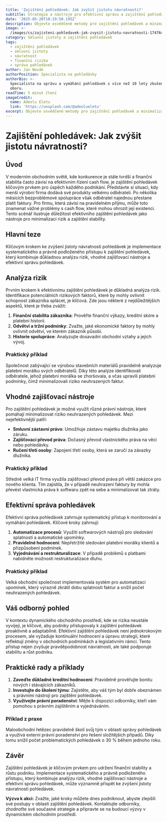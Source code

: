 ```yaml
---
title: 'Zajištění pohledávek: Jak zvýšit jistotu návratnosti?'
subtitle: Strategie a nástroje pro efektivní správu a zajištění pohledávek
date: '2025-05-20T10:19:50.195Z'
description: Objevte osvědčené metody pro zajištění pohledávek a minimalizaci rizika ztrát.
image: >-
  /images/cs/zajisteni-pohledavek-jak-zvysit-jistotu-navratnosti-1747649989883.jpg
category: Smluvní jistoty a zajištění pohledávek
tags:
  - zajištění pohledávek
  - smluvní jistoty
  - návratnost
  - finanční rizika
  - správa pohledávek
author: Jan Novák
authorPosition: Specialista na pohledávky
authorBio: >-
  Specialista na správu a vymáhání pohledávek s více než 10 lety zkušeností v
  oboru.
readTime: 5 minut čtení
imageCredit:
  name: Adeolu Eletu
  link: 'https://unsplash.com/@adeolueletu'
excerpt: Objevte osvědčené metody pro zajištění pohledávek a minimalizaci rizika ztrát.
---
```

# Zajištění pohledávek: Jak zvýšit jistotu návratnosti?

## Úvod

V moderním obchodním světě, kde konkurence je stále tvrdší a finanční stabilita často závisí na efektivním řízení cash flow, je zajištění pohledávek klíčovým prvkem pro úspěch každého podnikání. Představte si situaci, kdy menší výrobní firma dodává své produkty velkému odběrateli. Po několika měsících bezproblémové spolupráce však odběratel najednou přestane platit faktury. Pro firmu, která závisí na pravidelném příjmu, může toto znamenat vážné problémy s cash flow, které mohou ohrozit její existenci. Tento scénář ilustruje důležitost efektivního zajištění pohledávek jako nástroje pro minimalizaci rizik a zajištění stability.

## Hlavní teze

Klíčovým krokem ke zvýšení jistoty návratnosti pohledávek je implementace systematického a právně podloženého přístupu k zajištění pohledávek, který kombinuje důkladnou analýzu rizik, vhodné zajišťovací nástroje a efektivní správu pohledávek.

## Analýza rizik

Prvním krokem k efektivnímu zajištění pohledávek je důkladná analýza rizik. Identifikace potenciálních rizikových faktorů, které by mohly ovlivnit schopnost zákazníka splácet, je klíčová. Zde jsou některé z nejdůležitějších aspektů, které je třeba zvážit:

1. **Finanční stabilita zákazníka**: Prověřte finanční výkazy, kreditní skóre a platební historii.
2. **Odvětví a tržní podmínky**: Zvažte, jaké ekonomické faktory by mohly ovlivnit odvětví, ve kterém zákazník působí.
3. **Historie spolupráce**: Analyzujte dosavadní obchodní vztahy a jejich vývoj.

### Praktický příklad

Společnost zabývající se výrobou stavebních materiálů pravidelně analyzuje platební morálku svých odběratelů. Díky této analýze identifikovali odběratele, jehož platební morálka se zhoršovala, a včas upravili platební podmínky, čímž minimalizovali riziko neuhrazených faktur.

## Vhodné zajišťovací nástroje

Pro zajištění pohledávek je možné využít různé právní nástroje, které pomáhají minimalizovat riziko neuhrazených pohledávek. Mezi nejefektivnější patří:

- **Smluvní zástavní právo**: Umožňuje zástavu majetku dlužníka jako záruku.
- **Zajišťovací převod práva**: Dočasný převod vlastnického práva na věci nebo pohledávky.
- **Ručení třetí osoby**: Zapojení třetí osoby, která se zaručí za závazky dlužníka.

### Praktický příklad

Středně velká IT firma využila zajišťovací převod práva při větší zakázce pro nového klienta. Tím zajistila, že v případě neuhrazení faktury by mohla převést vlastnická práva k softwaru zpět na sebe a minimalizovat tak ztráty.

## Efektivní správa pohledávek

Efektivní správa pohledávek zahrnuje systematický přístup k monitorování a vymáhání pohledávek. Klíčové kroky zahrnují:

1. **Automatizace procesů**: Využití softwarových nástrojů pro sledování splatnosti a automatické upomínky.
2. **Pravidelné hodnocení**: Nepřetržité sledování platební morálky klientů a přizpůsobení podmínek.
3. **Vyjednávání a restrukturalizace**: V případě problémů s platbami nabídněte možnosti restrukturalizace dluhu.

### Praktický příklad

Velká obchodní společnost implementovala systém pro automatizaci upomínek, který výrazně zkrátil dobu splatnosti faktur a snížil počet neuhrazených pohledávek.

## Váš odborný pohled

V kontextu dynamického obchodního prostředí, kde se rizika neustále vyvíjejí, je klíčové, aby podniky přistupovaly k zajištění pohledávek proaktivně a adaptabilně. Efektivní zajištění pohledávek není jednokrokovým procesem, ale vyžaduje kontinuální hodnocení a úpravu strategií, které reflektují změny v obchodních podmínkách a legislativním rámci. Tento přístup nejen zvyšuje pravděpodobnost návratnosti, ale také podporuje stabilitu a růst podniku.

## Praktické rady a příklady

1. **Zaveďte důkladné kreditní hodnocení**: Pravidelně prověřujte bonitu nových i stávajících zákazníků.
2. **Investujte do školení týmu**: Zajistěte, aby váš tým byl dobře obeznámen s právními nástroji pro zajištění pohledávek.
3. **Využívejte právní poradenství**: Mějte k dispozici odborníky, kteří vám pomohou s právním zajištěním a vyjednáváním.

### Příklad z praxe

Maloobchodní řetězec pravidelně školí svůj tým v oblasti správy pohledávek a využívá externí právní poradenství pro řešení složitějších případů. Díky tomu snížil počet problematických pohledávek o 30 % během jednoho roku.

## Závěr

Zajištění pohledávek je klíčovým prvkem pro udržení finanční stability a růstu podniku. Implementace systematického a právně podloženého přístupu, který kombinuje analýzu rizik, vhodné zajišťovací nástroje a efektivní správu pohledávek, může významně přispět ke zvýšení jistoty návratnosti pohledávek. 

**Výzva k akci:** Zvažte, jaké kroky můžete dnes podniknout, abyste zlepšili své postupy v oblasti zajištění pohledávek. Kontaktujte odborníky, zhodnoťte své současné strategie a připravte se na budoucí výzvy v dynamickém obchodním prostředí.
